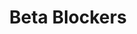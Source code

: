 ---
title: Beta Blockers
aka:
  - beta-adrenergic blocking agents
family_members:
  - Propranolol
  - Atenolol
  - Metoprolol
  - Bisoprolol
  - Carvedilol
  - Nadolol
duration_chart_title: Oral Duration of Propranolol
duration_chart:
  total: 6–12h
  onset: 90m
  coming_up: 90m
  plateau: 270m
  coming_down: 3h
positive_effects: reduced heart rate, decreased anxiety, lowered blood pressure
negative_effects: fatigue, dizziness, shortness of breath, cold extremities, emotional blunting, sleep disturbances
neutral_effects: reduced arousal, slowed reaction time, lowered exercise tolerance
image_location: /src/assets/Beta blockers generalised formula.png
dosage_table:
  title: Oral Dosage of Propranolol
  threshold: 5 mg
  light: 10–20 mg
  common: 20–40 mg
  strong: 40–80 mg
  heavy: 80+ mg
--- 